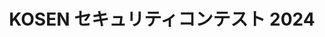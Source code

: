 ---
title: KOSEN セキュリティコンテスト 2024
startDate: 2024-12-07 9:00
endDate: 2024-12-07 17:00
result: 1st
highlighted: true
tags: []
members:
    - chizuchizu
    - naotiki
    - nxvzbgbfben
    - tsune
pubDate: 2025-04-25
externalUrl: https://prtimes.jp/main/html/rd/p/000000436.000075419.html
---